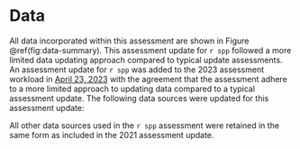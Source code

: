 # Data

<!--
Data comprise the foundational components of stock assessment models.
The decision to include or exclude particular data sources in an assessment model depends on many factors.
These factors often include, but are not limited to,
the way in which data were collected (e.g., measurement method and consistency);
the spatial and temporal coverage of the data;
the quantity of data available per desired sampling unit;
the representativeness of the data to inform the modeled processes of importance;
timing of when the data were provided;
limitations imposed by the Terms of Reference; and
the presence of an avenue for the inclusion of the data in the assessment model.
Attributes associated with a data source can change through time,
as can the applicability of the data source when different modeling approaches are explored (e.g., stock structure or time-varying processes).
Therefore, the specific data sources included or excluded from this assessment should not necessarily constrain the selection of data sources applicable to future stock assessments for `r spp`.
Even if a data source is not directly used in the stock assessment they can provide valuable insights into biology, fishery behavior, or localized dynamics.

Data from a wide range of programs were available for possible inclusion in the current assessment model.
Descriptions of each data source included in the model (Figure \@ref(fig:data-plot)) and sources that were explored but not included in the base model are provided below.
Data that were excluded from the base model were explicitly explored during the development of this stock assessment or have not changed since their past exploration in a previous `r spp` stock assessment.
In some cases, the inclusion of excluded data sources were explored through sensitivity analyses (see Section \@ref(assessment-model)).
-->

All data incorporated within this assessment are shown in Figure \@ref(fig:data-summary). This assessment update for `r spp` followed a more limited data updating approach compared to typical update assessments.  An assessment update for `r spp` was added to the 2023 assessment workload in [April 23, 2023](https://www.pcouncil.org/april-2023-decision-summary-document/) with the agreement that the assessment adhere to a more limited approach to updating data compared to a typical assessment update. The following data sources were updated for this assessment update:

\begin{enumerate}
  \item The work to add recent commercial to the model for 2021--2022 identified three issues in the landings data in the 2021 assessment update which likely extended to previous assessments. Select landings \gls{pacfin} for `r spp` were omitted for the 2019 benchmark and 2021 update assessments. These landings have been added to this update assessment (see section \@ref(commercial-landings) for additional information). The second revision to landings data were to the landings from 1977--1982 in the catch reporting area that includes both U.S. and Canadian waters. These landings are now assigned 50--50\% to each country rather than 100\% to the U.S. Finally, it appears that previous assessments failed to include bycatch from the at-sea fishery. The annual bycatch of `r spp` by the at-sea fishery of `r spp` is typically relatively low but after there have been sharp increases following years of large recruitment events (e.g., 304 mt in 2022).
  \item The discard rates, mean weights and length compositions from discarded fish observed by the \gls{wcgop} were updated and the new values for 2020 and 2021 were added to the model.  
  \item The relative index of abundance, length composition, and conditional-age-at-length data from the \gls{s-wcgbt} were updated and extended through 2022.
  \item The environmental index to inform estimation of recruitment were updated and extended through 2022.
\end{enumerate}

All other data sources used in the `r spp` assessment were retained in the same form as included in the 2021 assessment update.
